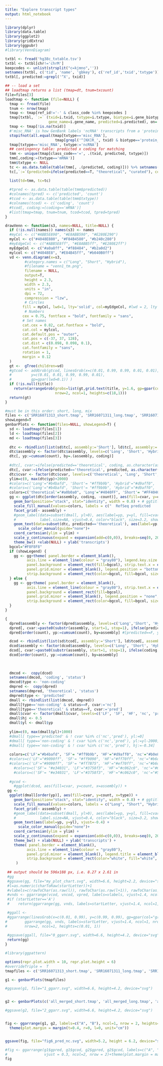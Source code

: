 ---
title: "Explore transcript types"
output: html_notebook
---


```{r}
library(dplyr)
library(data.table)
library(ggplot2)
library(gridExtra)
library(ggpubr)
#library(VennDiagram)

```



```{r}
txtbl <- fread('hg38c_txtable.tsv')
txtbl <- txtbl[chr!='chrM']
keepcodes <- unlist(strsplit("c=kjmno",''))
setnames(txtbl, c('tid', 'name', 'gbkey'), c('ref_id','txid','txtype'))
txtbl[, predicted:=grepl('^X', txid)]

## -- load a set
## loadtmap returns a list (tmap=dt, tnum=txcount)
file=files[3]
loadtmap <- function (file=NULL) {
  tmap <- fread(file)
  tnum <- nrow(tmap)
  tmap <- tmap[ref_id!='-' & class_code %in% keepcodes ]
  tmap[txtbl, `:=` (txid=i.txid, txtype=i.txtype, biotype=i.gene_biotype, 
                    gene_name=i.gene_name, predicted=i.predicted), on=.(ref_id) ]
  tmap <- tmap[!is.na(txid)]
  #'misc_RNA' is how GenBank labels 'ncRNA' transcripts from a 'protein_coding' gene
  stopifnot(all.equal(tmap[txtype=='misc_RNA'], 
                       tmap[grepl('^[NX]R_', txid) & biotype=='protein_coding'])==T)
  tmap[txtype=='misc_RNA', txtype:='ncRNA']
  ## contingency table: predicted x coding for matching 
  tmm <- unique(tmap[class_code=='=', .(txid, predicted, txtype)])
  tmm[,coding:=(txtype=='mRNA')]
  tmm$txtype <- NULL
  tc <- as.data.table(table(tmm[, .(predicted, coding)])) %>% setnames('N', 'count')
  tc[,`:=`(predicted=ifelse(predicted==T, "theoretical", "curated"), coding=ifelse(coding==T, 'coding', 'non-coding'))]

  list(td=tmm, tc=tc)
  
  #tpred <- as.data.table(table(tmm$predicted))
  #colnames(tpred) <- c('predicted', 'count')
  #tcod <- as.data.table(table(tmm$txtype))
  #colnames(tcod) <- c('coding', 'count')
  #tcod[, coding:=(coding=='mRNA')]
  #list(tmap=tmap, tnum=tnum, tcod=tcod, tpred=tpred)
}
```

```{r}
drawVenn <- function(s3, names=NULL, title=NULL) {
  if (!is.null(names)) names(s3) <- names
  #myCol <- c("#ABB5E890", "#E8ABB590", "#E280E290")
  myCol <- c("#4048E880", "#F84B4580", "#b240c280")
  #myEdgeCol <- c("#ABB5E8ff", "#E8ABB5ff", "#E280E2ff")
  myEdgeCol <- c("#a0a8ff", "#f88484", "#b2a0d2")
  mylcol <- c("#4048E8", "#E84B45ff", "#b040B0ff")
  vd <- venn.diagram(x=s3,
         #category.names = c("Long", "Short", "Hybrid"),
         #filename = "venn1_tm.png",
         filename = NULL,
         output=T,
         height = 2.3, 
         width = 2.3, 
         units = "in",
         dpi = 72,
         compression = "lzw",
         # Circles
        fill = myCol, lwd=1, lty='solid', col=myEdgeCol, #lwd = 2, lty = 'blank', 
         # Numbers
        cex = 0.75, fontface = "bold", fontfamily = "sans",
        # Set names
        cat.cex = 0.82, cat.fontface = "bold",
        cat.col = mylcol,
        cat.default.pos = "outer",
        cat.pos = c(-37, 37, 128),
        cat.dist = c(0.098, 0.098, 0.1),
        cat.fontfamily = "sans",
        rotation = 1,
        margin = 0.12
  )
  gt <-  gTree(children=vd)
  #gtcod <- addGrob(gtcod, linesGrob(x=c(0.01, 0.99, 0.99, 0.01, 0.01),
  #         y=c(0.01, 0.01, 0.99, 0.99, 0.01),
  #         gp=gpar(lwd=0.1)) )
  if (!is.null(title)) 
    return(arrangeGrob(grobs=list(gt,grid.text(title, y=1.6, gp=gpar(col="black", cex=0.9)) ), 
                       nrow=2, ncol=1, heights=c(18,1)))
  return(gt)
}

```


```{r}
#must be in this order: short, long, mix
files <- c('SRR16071313_short.tmap', 'SRR16071311_long.tmap', 'SRR16071313_SRR16071311_mix.tmap')
showLegend=T
genbarPlots <- function(files=NULL, showLegend=T) {
  sd <- loadtmap(files[1])
  ld <- loadtmap(files[2])
  md <- loadtmap(files[3])
  
  dtc <- rbindlist(list(sd$tc[, assembly:='Short'], ld$tc[, assembly:='Long'], md$tc[, assembly:='Hybrid']))
  dtc$assembly <- factor(dtc$assembly, levels=c('Long', 'Short', 'Hybrid'))
  dtc[, yp:=cumsum(count), by=.(assembly, coding)]
  
  #dtc[, cvar:=ifelse(predicted=='theoretical', coding, as.character(assembly)) ]
  dtc[, cvar:=ifelse(predicted=='theoretical', predicted, as.character(assembly)) ]
  dtc$cvar <- factor(dtc$cvar, levels=c('theoretical', 'Long', 'Short', 'Hybrid'))
  ylim=c(0, max(dtc$yp)+2000)
  #colors=c('Long'="#b4bafd", 'Short'= "#ff9b9b", 'Hybrid'="#d9aff0", 'non-coding'="#b0e8b0", 'theoretical'="#f0f070")
  #colors=c('Long'="#b4bafd", 'Short'= "#ff9b9b", 'Hybrid'="#d9aff0", 'theoretical'="#f0f070")  "#70e070")
  colors=c('theoretical'="#a0b0a0", 'Long'="#4040FF", 'Short'= "#FF4040", 'Hybrid'="#A040A0")
  gg <- ggplot(dtc[order(assembly, coding, -count)], aes(fill=cvar, y=count, x=coding)) +
    geom_bar(position="stack", stat="identity", width = 0.8) + # ggtitle("protein coding status")+
    scale_fill_manual(values=colors, labels = c("  RefSeq predicted           ", "", "", "  RefSeq curated")) +
    facet_grid(~ assembly) +
    #geom_label(data=subset(dmall, yl>0), aes(label=yp, y=yl, fill=cvar,  hjust=hj), 
    #           label.size=NA, vjust=0.4, color="black", size=3.2, show.legend = F)+
    geom_text(data=subset(dtc, predicted=='theoretical'), aes(label=yp, y=yp), vjust=-0.35, size=3.5) +
      scale_color_manual(guide="none")+
    coord_cartesian(ylim = ylim) +
    scale_y_continuous(expand = expansion(add=c(0,0)), breaks=seq(0, 20000, 5000)) +
    theme_bw() +xlab(NULL) + ylab('transcripts')
  bgcol="#F8F8F8"
  if (showLegend) {
    gg <- gg+theme( panel.border = element_blank(), 
          axis.line = element_line(colour = "gray80"), legend.key.size = unit(1,"line"),
          panel.background = element_rect(fill=bgcol), strip.text.x = element_text(size=11, face="bold"),
          panel.grid.minor = element_blank(), legend.position = "bottom", legend.title = element_blank(),
          strip.background = element_rect(color=bgcol, fill=bgcol, size=1.5), legend.spacing.x = unit(0.04, 'in') )
  } else {
    gg <- gg+theme( panel.border = element_blank(), 
          axis.line = element_line(colour = "gray80"), strip.text.x = element_text(size=11, face="bold"),
          panel.background = element_rect(fill=bgcol),
          panel.grid.minor = element_blank(), legend.position = "none", legend.title = element_blank(),
          strip.background = element_rect(color=bgcol, fill=bgcol, size=1.5) )
  }
}
```


```{r}
{
  dpred$assembly <- factor(dpred$assembly, levels=c('Long','Short', 'Hybrid'))
  dpred[, cvar:=paste0(substr(assembly, start=1, stop=1), ifelse(predicted, 'T', 'F')) ]
  dpred[order(count), yp:=cumsum(count), by=assembly] #[predicted==F, yp:=yp-600]

  dcod <- rbindlist(list(sd$tcod[, assembly:='Short'], ld$tcod[, assembly:='Long'], md$tcod[, assembly:='Hybrid']))
  dcod$assembly <- factor(dcod$assembly, levels=c('Long', 'Short', 'Hybrid'))
  dcod[, cvar:=paste0(substr(assembly, start=1, stop=1), ifelse(coding, 'F', 'T')) ]
  dcod[order(count), yp:=cumsum(count), by=assembly]
  
 
  
  dmcod <-  copy(dcod)
  setnames(dmcod, 'coding', 'status')
  dmcod$type <- 'non-coding'
  dmpred <-  copy(dpred)
  setnames(dmpred, 'theoretical', 'status')
  dmpred$type <- 'predicted'
  dmall <- rbindlist(list(dmcod, dmpred))
  dmall[type=='non-coding' & status==F, cvar:='nc']
  dmall[type=='theoretical' & status==T, cvar:='pred']
  dmall$cvar <- factor(dmall$cvar, levels=c('LF', 'SF', 'HF', 'nc', 'pred' ))
  dmall$hj <- 0.5
  dmall$yl <- dmall$yp
  
  ylim=c(0, max(dmall$yl)+1000)
  #dmall[ type=='predicted' & ! cvar %in% c('nc','pred'), yl:=0]
  #dmall[ type=='non-coding' & ! cvar %in% c('nc','pred'), yl:=yl-2000]
  #dmall[ type=='non-coding' & ! cvar %in% c('nc','pred'), hj:=-0.34]
    
  colors=c('LF'="#b4bafd", 'SF'= "#ff9b9b", 'HF'="#d9aff0", 'nc'="#b0e8b0", 'pred'="#f0f070")
  #colors=c('LF'="#9090ff", 'SF'= "#ff9090", 'HF'="#ff70ff", 'nc'="#b6d864", 'pred'="#f4e24f")
  #colors=c('LF'="#9090ff", 'SF'= "#ff7B75", 'HF'="#ef70ff", 'nc'="#b6d864", 'pred'="#f4e24f")
    #colors=c('SF'= "#e34031", 'LF'="#3758f3", 'HF'="#c062c0", 'nc'="#674a5f", 'pred'="#3a722c")
    #colors=c('SF'= "#e34031", 'LF'="#3758f3", 'HF'="#c062c0", 'nc'="#5a5a5a", 'pred'="#5a924c")
    
  #gcod <- 
    #ggplot(dcod, aes(fill=cvar, y=count, x=assembly)) +
 gg <-     
  ggplot(dmall[order(yp)], aes(fill=cvar, y=count, x=type)) +
    geom_bar(position="stack", stat="identity", width = 0.8) + # ggtitle("protein coding status")+
    scale_fill_manual(values=colors, labels = c("Long", "Short", "Hybrid", "non-coding", "theoretical")) +
    facet_grid(~ assembly) +
    #geom_label(data=subset(dmall, yl>0), aes(label=yp, y=yl, fill=cvar,  hjust=hj), 
    #           label.size=NA, vjust=0.4, color="black", size=3.2, show.legend = F)+
    geom_text(aes(label=yp, y=yl), vjust=-0.4) +
      scale_color_manual(guide="none")+
    coord_cartesian(ylim = ylim) +
    scale_y_continuous(expand = expansion(add=c(0,0)), breaks=seq(0, 20000, 5000)) +
    theme_bw() + xlab(NULL) + ylab('transcripts') +
    theme( panel.border = element_blank(), 
          axis.line = element_line(colour = "gray80"),
          panel.grid.minor = element_blank(), legend.title = element_blank(),
          strip.background = element_rect(color="white", fill="white", size=1.5)
     )
 
 ## output should be 596x188 px, i.e. 8.27 x 2.61 in
 #gg    
 #ggsave(gg, file="my_plot_chart.svg", width=6.6, height=2.2, device="svg")
 #l=as.numeric(charToRaw(startLetter))+1
 #vlabels=c(rawToChar(as.raw(l)), rawToChar(as.raw(l+1)), rawToChar(as.raw(l+2)))
 #vnds <- ggarrange(vcod, vncod, vpred, labels=vlabels, vjust=1.4, ncol=3, nrow=1)
 #if (startLetter=='A') 
 #    return(ggarrange(gg, vnds, labels=startLetter, vjust=1.4, ncol=1, nrow=2, widths=c(1,0.5)))

 #ggall <- 
 #ggarrange(linesGrob(x=c(0.01, 0.99), y=c(0.99, 0.99), gp=gpar(col="gray60", lwd=0.4)), 
#        ggarrange(gg, vnds, labels=startLetter, vjust=1.4, ncol=1, nrow=2, widths=c(1,0.5)),
#        nrow=2, ncol=1, heights=c(0.01, 1))
 
 #ggsave(ggall, file="0_ggarr.svg", width=6.6, height=4.2, device="svg")
 return(gg)
}
```


```{r}
#library(ggpattern)

options(repr.plot.width = 10, repr.plot.height = 6)
#overrideTriple =  T
tmapfiles <- c('SRR16071313_short.tmap', 'SRR16071311_long.tmap', 'SRR16071313_SRR16071311_mix.tmap')

g1 <- genbarPlots(tmapfiles)

#ggsave(g1, file="1_ggarr.svg", width=6.6, height=4.2, device="svg")


g2 <- genbarPlots(c('all_merged_short.tmap', 'all_merged_long.tmap', 'all_merged_mix.tmap'), F)

#ggsave(g2, file="2_ggarr.svg", width=6.6, height=4.2, device="svg")


fig <- ggarrange(g1, g2, labels=c("A", "B"), ncol=1, nrow = 2, heights=c(1.1, 1)) +
  theme(plot.margin = margin(t=0.4, r=0, l=0, unit="cm"))


ggsave(fig, file="fig6_pred_nc.svg", width=5.2, height = 6.2, device="svg")

#fig <- ggarrange(g1$gpred, g1$gcod, g2$gpred, g2$gcod, labels=c("A", "B", "C", "D"),
#                 vjust = 0.3, ncol=2, nrow = 2)+theme(plot.margin = margin(t=0.4, unit="cm"))
fig


```


